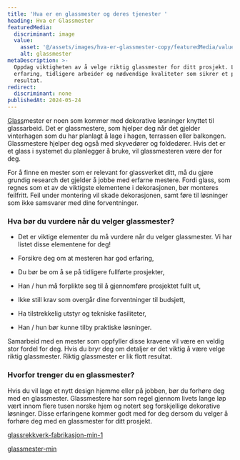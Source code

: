 ```yaml
---
title: 'Hva er en glassmester og deres tjenester '
heading: Hva er Glassmester
featuredMedia:
  discriminant: image
  value:
    asset: '@/assets/images/hva-er-glassmester-copy/featuredMedia/value/asset.jpg'
    alt: glassmester
metaDescription: >-
  Oppdag viktigheten av å velge riktig glassmester for ditt prosjekt. Lær om
  erfaring, tidligere arbeider og nødvendige kvaliteter som sikrer et perfekt
  resultat.
redirect:
  discriminant: none
publishedAt: 2024-05-24
---
```

[Glass](https://www.glass.no/)mester er noen som kommer med dekorative løsninger knyttet til glassarbeid. Det er glassmestere, som hjelper deg når det gjelder vinterhagen som du har planlagt å lage i hagen, terrassen eller balkongen. Glassmestere hjelper deg også med skyvedører og foldedører. Hvis det er et glass i systemet du planlegger å bruke, vil glassmesteren være der for deg.

For å finne en mester som er relevant for glassverket ditt, må du gjøre grundig research det gjelder å jobbe med erfarne mestere. Fordi glass, som regnes som et av de viktigste elementene i dekorasjonen, bør monteres feilfritt. Feil under montering vil skade dekorasjonen, samt føre til løsninger som ikke samsvarer med dine forventninger.

### Hva bør du vurdere når du velger glassmester?

* Det er viktige elementer du må vurdere når du velger glassmester. Vi har listet disse elementene for deg!

* Forsikre deg om at mesteren har god erfaring,

* Du bør be om å se på tidligere fullførte prosjekter,

* Han / hun må forplikte seg til å gjennomføre prosjektet fullt ut,

* Ikke still krav som overgår dine forventninger til budsjett,

* Ha tilstrekkelig utstyr og tekniske fasiliteter,

* Han / hun bør kunne tilby praktiske løsninger.

Samarbeid med en mester som oppfyller disse kravene vil være en veldig stor fordel for deg. Hvis du bryr deg om detaljer er det viktig å være velge riktig glassmester. Riktig glassmester er lik flott resultat.

### Hvorfor trenger du en glassmester?

Hvis du vil lage et nytt design hjemme eller på jobben, bør du forhøre deg med en glassmester. Glassmestere har som regel gjennom livets lange løp vært innom flere tusen norske hjem og notert seg forskjellige dekorative løsninger. Disse erfaringene kommer godt med for deg dersom du velger å forhøre deg med en glassmester for ditt prosjekt.

[glassrekkverk-fabrikasjon-min-1](https://cdn.sanity.io/images/csbn9wp4/transformed-data/d0bc47ced9ef4dd8fcbb8093de66f6dc57ebdd60-530x354.png)

[glassmester-min](https://cdn.sanity.io/images/csbn9wp4/transformed-data/128882b1cf4c78ef53ae471cad6e340d1d37bc8d-761x507.png)

